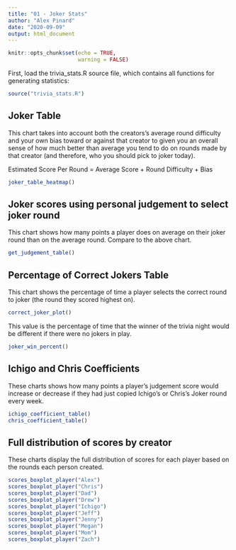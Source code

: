 ```yaml
---
title: "01 - Joker Stats"
author: "Alex Pinard"
date: "2020-09-09"
output: html_document
---
```


```r
knitr::opts_chunk$set(echo = TRUE,
                      warning = FALSE)
```

First, load the trivia_stats.R source file, which contains all functions for generating statistics:

```r
source("trivia_stats.R")
```



## Joker Table

This chart takes into account both the creators's average round difficulty and your own bias toward or against that creator to given you an overall sense of how much better than average you tend to do on rounds made by that creator (and therefore, who you should pick to joker today).

Estimated Score Per Round = Average Score + Round Difficulty + Bias


```r
joker_table_heatmap()
```

## Joker scores using personal judgement to select joker round

This chart shows how many points a player does on average on their joker round than on the average round. Compare to the above chart.

```r
get_judgement_table()
```

## Percentage of Correct Jokers Table

This chart shows the percentage of time a player selects the correct round to joker (the round they scored highest on).

```r
correct_joker_plot()
```

This value is the percentage of time that the winner of the trivia night would be different if there were no jokers in play.

```r
joker_win_percent()
```

## Ichigo and Chris Coefficients

These charts shows how many points a player's judgement score would increase or decrease if they had just copied Ichigo's or Chris's Joker round every week.

```r
ichigo_coefficient_table()
chris_coefficient_table()
```

## Full distribution of scores by creator

These charts display the full distribution of scores for each player based on the rounds each person created.

```r
scores_boxplot_player("Alex")
scores_boxplot_player("Chris")
scores_boxplot_player("Dad")
scores_boxplot_player("Drew")
scores_boxplot_player("Ichigo")
scores_boxplot_player("Jeff")
scores_boxplot_player("Jenny")
scores_boxplot_player("Megan")
scores_boxplot_player("Mom")
scores_boxplot_player("Zach")
```

